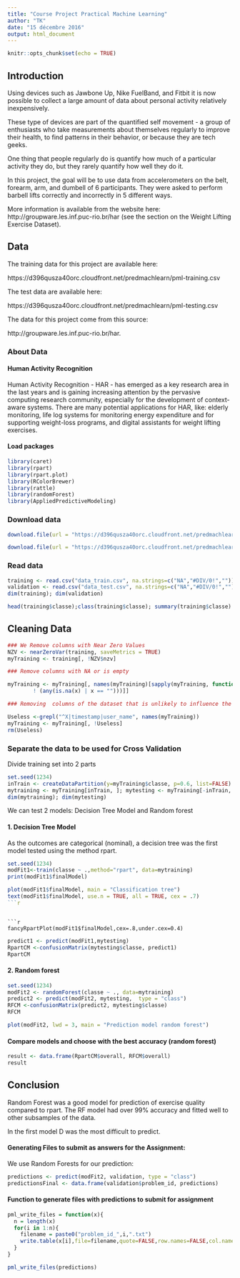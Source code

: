 ---
title: "Course Project Practical Machine Learning"
author: "TK"
date: "15 décembre 2016"
output: html_document
---

```{r setup, include=FALSE}
knitr::opts_chunk$set(echo = TRUE)
```
## Introduction

Using devices such as Jawbone Up, Nike FuelBand, and Fitbit it is now possible to collect a large amount of data about personal activity relatively inexpensively.

These type of devices are part of the quantified self movement - a group of enthusiasts who take measurements about themselves regularly to improve their health, to find patterns in their behavior, or because they are tech geeks.

One thing that people regularly do is quantify how much of a particular activity they do, but they rarely quantify how well they do it. 

In this project, the goal will be to use data from accelerometers on the belt, forearm, arm, and dumbell of 6 participants. They were asked to perform barbell lifts correctly and incorrectly in 5 different ways.

More information is available from the website here: http://groupware.les.inf.puc-rio.br/har (see the section on the Weight Lifting Exercise Dataset). 


## Data

The training data for this project are available here:

https://d396qusza40orc.cloudfront.net/predmachlearn/pml-training.csv

The test data are available here:

https://d396qusza40orc.cloudfront.net/predmachlearn/pml-testing.csv

The data for this project come from this source:

http://groupware.les.inf.puc-rio.br/har. 

### About Data

#### Human Activity Recognition

Human Activity Recognition - HAR - has emerged as a key research area in the last years and is gaining increasing attention by the pervasive computing research community, especially for the development of context-aware systems. There are many potential applications for HAR, like: elderly monitoring, life log systems for monitoring energy expenditure and for supporting weight-loss programs, and digital assistants for weight lifting exercises.


#### Load packages

```{r results='hide', message=FALSE, warning=FALSE}
library(caret)
library(rpart)
library(rpart.plot)
library(RColorBrewer)
library(rattle)
library(randomForest)
library(AppliedPredictiveModeling)
```



### Download data

```{r}
download.file(url = "https://d396qusza40orc.cloudfront.net/predmachlearn/pml-training.csv", destfile = "data_train.csv")

download.file(url = "https://d396qusza40orc.cloudfront.net/predmachlearn/pml-testing.csv", destfile = "data_test.csv")

```
### Read data

```{r}
training <- read.csv("data_train.csv", na.strings=c("NA","#DIV/0!",""))
validation <- read.csv("data_test.csv", na.strings=c("NA","#DIV/0!",""))
dim(training); dim(validation)
```

``` {r}
head(training$classe);class(training$classe); summary(training$classe)
```

## Cleaning Data

```{r}
### We Remove columns with Near Zero Values
NZV <- nearZeroVar(training, saveMetrics = TRUE)
myTraining <- training[, !NZV$nzv]

```

```{r}
### Remove columns with NA or is empty

myTraining <- myTraining[, names(myTraining)[sapply(myTraining, function (x)
        ! (any(is.na(x) | x == "")))]]

```

```{r}
### Removing  columns of the dataset that is unlikely to influence the prediction

Useless <-grepl("^X|timestamp|user_name", names(myTraining))
myTraining <- myTraining[, !Useless]
rm(Useless)

```
### Separate the data to be used for Cross Validation

Divide training set into 2 parts

```{r}
set.seed(1234)
inTrain <- createDataPartition(y=myTraining$classe, p=0.6, list=FALSE)
mytraining <- myTraining[inTrain, ]; mytesting <- myTraining[-inTrain, ]
dim(mytraining); dim(mytesting)

```

We can test 2 models: Decision Tree Model and Random forest

#### 1. Decision Tree Model

As the outcomes are categorical (nominal), a decision tree was the first model tested using the method rpart.

```{r}
set.seed(1234)
modFit1<-train(classe ~ .,method="rpart", data=mytraining)
print(modFit1$finalModel)

plot(modFit1$finalModel, main = "Classification tree")
text(modFit1$finalModel, use.n = TRUE, all = TRUE, cex = .7)
```{r}

```

```

```{r}

fancyRpartPlot(modFit1$finalModel,cex=.8,under.cex=0.4)

```

```{r}
predict1 <- predict(modFit1,mytesting)
RpartCM <-confusionMatrix(mytesting$classe, predict1)
RpartCM
```

#### 2. Random forest

```{r}
set.seed(1234)
modFit2 <- randomForest(classe ~ ., data=mytraining)
predict2 <- predict(modFit2, mytesting,  type = "class")
RFCM <-confusionMatrix(predict2, mytesting$classe)
RFCM
```


```{r}

plot(modFit2, lwd = 3, main = "Prediction model random forest")


```

#### Compare models and choose with the best accuracy (random forest)

```{r}
result <- data.frame(RpartCM$overall, RFCM$overall)
result
```

## Conclusion


Random Forest was a good model for prediction of exercise quality compared to rpart. The RF model had over 99% accuracy and fitted well to other subsamples of the data. 

In the first model D was the most difficult to predict. 


#### Generating Files to submit as answers for the Assignment:

We use Random Forests for our prediction:

```{r}
predictions <- predict(modFit2, validation, type = "class")
predictionsFinal <- data.frame(validation$problem_id, predictions)

```

#### Function to generate files with predictions to submit for assignment

```{r}
pml_write_files = function(x){
  n = length(x)
  for(i in 1:n){
    filename = paste0("problem_id_",i,".txt")
    write.table(x[i],file=filename,quote=FALSE,row.names=FALSE,col.names=FALSE)
  }
}

pml_write_files(predictions)

```
